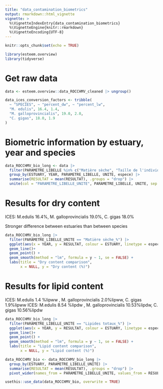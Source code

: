 ```yaml
---
title: "data_contamination_biometrics"
output: rmarkdown::html_vignette
vignette: >
  %\VignetteIndexEntry{data_contamination_biometrics}
  %\VignetteEngine{knitr::rmarkdown}
  %\VignetteEncoding{UTF-8}
---
```


```r
knitr::opts_chunk$set(echo = TRUE)
```

```r
library(esteem.overview)
library(tidyverse)
```


# Get raw data
```r
data <- esteem.overview::data_ROCCHMV_cleaned |> ungroup() 

data_ices_conversion_factors <- tribble(
  ~ "SPECIES", ~ "percent_dw", ~ "percent_lw",
  "M. edulis", 16.4, 1.4,
  "M. galloprovincialis", 19.0, 2.0,
  "C. gigas", 18.0, 1.9
)
```

# Biometric information by estuary, year and species
```r
data_ROCCHMV_bio_long <- data |> 
  filter(PARAMETRE_LIBELLE %in% c("Matière sèche", "Taille de l'individu", "Lipides totaux")) |>
  group_by(ESTUARY, YEAR, PARAMETRE_LIBELLE, UNITE, espece) |> 
  summarise(RESULTAT = mean(RESULTAT), .groups = "drop") |> 
  unite(col = "PARAMETRE_LIBELLE_UNITE", PARAMETRE_LIBELLE, UNITE, sep = "_", remove = TRUE)
```

# Results for dry content

ICES: M.edulis 16.4%, M. galloprovincialis 19.0%, C. gigas 18.0%

Stronger difference between estuaries than between species
```r
data_ROCCHMV_bio_long |> 
  filter(PARAMETRE_LIBELLE_UNITE == "Matière sèche_%") |> 
  ggplot(aes(x = YEAR, y = RESULTAT, colour = ESTUARY, linetype = espece, shape = espece)) +
  geom_line()+
  geom_point() +
  geom_smooth(method = "lm", formula = y ~ 1, se = FALSE) +
  labs(title = "Dry content comparison",
       x = NULL, y = "Dry content (%)")
```


# Results for lipid content

ICES: M.edulis 1.4 %lipww , M. galloprovincialis 2.0%lipww, C. gigas 1.9%lipww
ICES: M.edulis 8.54 %lipdw , M. galloprovincialis 10.53%lipdw, C. gigas 10.56%lipdw

```r
data_ROCCHMV_bio_long |> 
  filter(PARAMETRE_LIBELLE_UNITE == "Lipides totaux_%") |> 
  ggplot(aes(x = YEAR, y = RESULTAT, colour = ESTUARY, linetype = espece, shape = espece)) +
  geom_line()+
  geom_point() +
  geom_smooth(method = "lm", formula = y ~ 1, se = FALSE) +
  labs(title = "Lipid content comparison",
       x = NULL, y = "Lipid content (%)")
```

```r
data_ROCCHMV_bio <- data_ROCCHMV_bio_long |> 
  group_by(ESTUARY, PARAMETRE_LIBELLE_UNITE) |> 
  summarise(RESULTAT = mean(RESULTAT), .groups = "drop") |> 
  pivot_wider(names_from = PARAMETRE_LIBELLE_UNITE, values_from = RESULTAT)
```


```r
usethis::use_data(data_ROCCHMV_bio, overwrite = TRUE)
```
